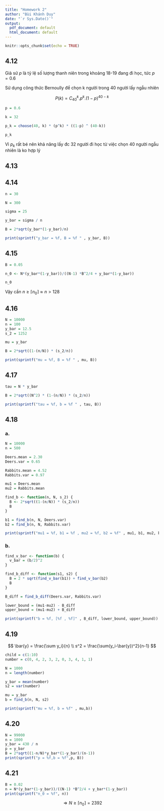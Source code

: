 ```yaml
---
title: "Homework 2"
author: "Bùi Khánh Duy"
date: "`r Sys.Date()`"
output:
  pdf_document: default
  html_document: default
---
```


```r
knitr::opts_chunk$set(echo = TRUE)
```

## 4.12

Giả sử $p$ là tỷ lệ số lượng thanh niên trong khoảng 18-19 đang đi học, tức $p=0.6$

Sử dụng công thức Bernoully để chọn k người trong 40 người lấy ngẫu nhiên

$$
P(k) = C^k_{40}.p^k.(1-p)^{40-k}
$$

```r

p = 0.6

k = 32

p_k = choose(40, k) * (p^k) * ((1-p) ^ (40-k))

p_k

```

Vì $p_k$ rất bé nên khả năng lấy đc 32 người đi học từ việc chọn 40 người ngẫu nhiên là ko hợp lý 

## 4.13


## 4.14

```r
n = 30

N = 300

sigma = 25

y_bar = sigma / n

B = 2*sqrt(y_bar*(1-y_bar)/n)

print(sprintf("y_bar = %f, B = %f " , y_bar, B))

```

## 4.15

```r
B = 0.05

n_0 <- N*(y_bar*(1-y_bar))/((N-1) *B^2/4 + y_bar*(1-y_bar))

n_0
```
Vậy cần $n \ge \lceil n_0 \rceil \approx n > 128$ 

## 4.16

```r
N = 10000
n = 100
y_bar = 12.5
s_2 = 1252

mu = y_bar

B = 2*sqrt((1-(n/N)) * (s_2/n))

print(sprintf("mu = %f, B = %f " , mu, B))
```

## 4.17

```r

tau = N * y_bar

B = 2*sqrt((N^2) * (1-(n/N)) * (s_2/n))

print(sprintf("tau = %f, b = %f " , tau, B))

```

## 4.18
### a.
```r
N = 10000
n = 500

Deers.mean = 2.30
Deers.var = 0.65

Rabbits.mean = 4.52
Rabbits.var = 0.97

mu1 = Deers.mean
mu2 = Rabbits.mean

find_b <- function(n, N, s_2) {
  B <- 2*sqrt((1-(n/N)) * (s_2/n))
  B
}

b1 = find_b(n, N, Deers.var)
b2 = find_b(n, N, Rabbits.var)

print(sprintf("mu1 = %f, b1 = %f , mu2 = %f, b2 = %f" , mu1, b1, mu2, b2))
```
### b.
```r

find_v_bar <- function(b) {
  v_bar = (b/2)^2
}

find_b_diff <- function(s1, s2) {
  B = 2 * sqrt(find_v_bar(b1)) + find_v_bar(b2)
  B
}

B_diff = find_b_diff(Deers.var, Rabbits.var)

lower_bound = (mu1-mu2) - B_diff
upper_bound = (mu1-mu2) + B_diff

print(sprintf("b = %f, [%f , %f]" , B_diff, lower_bound, upper_bound))
```

## 4.19
$$
\bar{y} = \frac{\sum y_i}{n} \\
s^2 = \frac{\sum(y_i-\bar{y})^2}{n-1}
$$
```r
child = c(1:10)
number = c(0, 4, 2, 3, 2, 0, 3, 4, 1, 1)

N = 1000
n = length(number)

y_bar = mean(number)
s2 = var(number)

mu = y_bar
b = find_b(n, N, s2)

print(sprintf("mu = %f, b = %f" , mu,b))
```

## 4.20
```r
N = 99000
n = 1000
y_bar = 430 / n
p = y_bar
B = 2*sqrt((1-n/N)*y_bar*(1-y_bar)/(n-1))
print(sprintf("p = %f,b = %f",p, B))
```

## 4.21
```r
B = 0.02
n = N*(y_bar*(1-y_bar))/((N-1) *B^2/4 + y_bar*(1-y_bar))
print(sprintf("n_0 = %f", n))
```
$$
\Rightarrow N \ge \lceil n_0 \rceil = 2392
$$